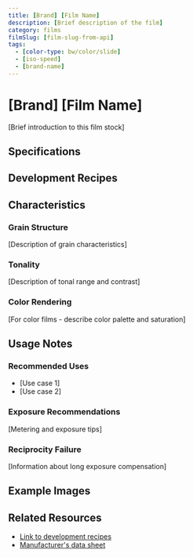 ```yaml
---
title: [Brand] [Film Name]
description: [Brief description of the film]
category: films
filmSlug: [film-slug-from-api]
tags:
  - [color-type: bw/color/slide]
  - [iso-speed]
  - [brand-name]
---
```


# [Brand] [Film Name]

[Brief introduction to this film stock]

## Specifications

<FilmCard filmSlug="[film-slug-from-api]" />

## Development Recipes

<RecipeTable film="[film-slug-from-api]" />

## Characteristics

### Grain Structure

[Description of grain characteristics]

### Tonality

[Description of tonal range and contrast]

### Color Rendering

[For color films - describe color palette and saturation]

## Usage Notes

### Recommended Uses

- [Use case 1]
- [Use case 2]

### Exposure Recommendations

[Metering and exposure tips]

### Reciprocity Failure

[Information about long exposure compensation]

## Example Images

<ImageGallery filmSlug="[film-slug-from-api]" />

## Related Resources

- [Link to development recipes](/development?film=[film-slug])
- [Manufacturer's data sheet](https://example.com)
